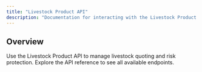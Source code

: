 ```yaml
---
title: "Livestock Product API"
description: "Documentation for interacting with the Livestock Product API."
---
```


## Overview

Use the Livestock Product API to manage livestock quoting and risk protection. Explore the API reference to see all available endpoints.
